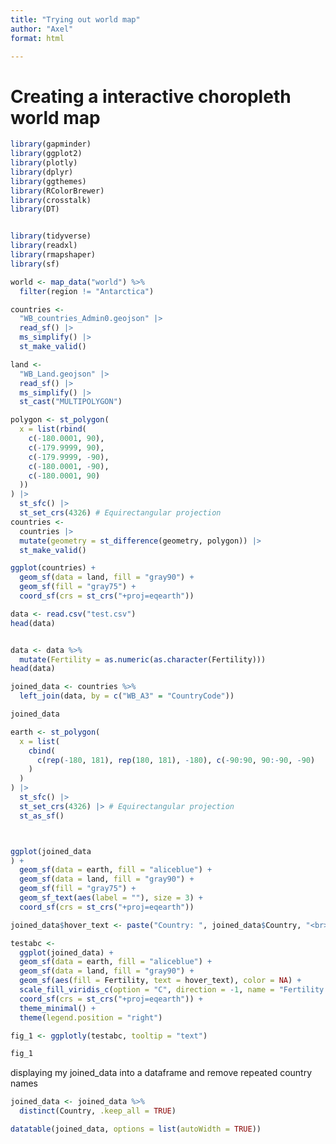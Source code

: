 ---
title: "Trying out world map"
author: "Axel"
format: html

---

# Creating a interactive choropleth world map 

```{r}
library(gapminder)
library(ggplot2)
library(plotly)
library(dplyr)
library(ggthemes)
library(RColorBrewer)
library(crosstalk)
library(DT)


library(tidyverse)
library(readxl)
library(rmapshaper)
library(sf)
```

```{r}
world <- map_data("world") %>%
  filter(region != "Antarctica")


```


```{r}
countries <-
  "WB_countries_Admin0.geojson" |>
  read_sf() |>
  ms_simplify() |>
  st_make_valid()

land <-
  "WB_Land.geojson" |>
  read_sf() |>
  ms_simplify() |>
  st_cast("MULTIPOLYGON")

polygon <- st_polygon(
  x = list(rbind(
    c(-180.0001, 90),
    c(-179.9999, 90),
    c(-179.9999, -90),
    c(-180.0001, -90),
    c(-180.0001, 90)
  ))
) |>
  st_sfc() |>
  st_set_crs(4326) # Equirectangular projection
countries <-
  countries |>
  mutate(geometry = st_difference(geometry, polygon)) |>
  st_make_valid()

ggplot(countries) +
  geom_sf(data = land, fill = "gray90") +
  geom_sf(fill = "gray75") +
  coord_sf(crs = st_crs("+proj=eqearth"))

```

```{r}
data <- read.csv("test.csv")
head(data)


data <- data %>%
  mutate(Fertility = as.numeric(as.character(Fertility)))
head(data)
```
```{r}


joined_data <- countries %>%
  left_join(data, by = c("WB_A3" = "CountryCode"))

joined_data 
```

```{r}
earth <- st_polygon(
  x = list(
    cbind(
      c(rep(-180, 181), rep(180, 181), -180), c(-90:90, 90:-90, -90)
    )
  )
) |>
  st_sfc() |>
  st_set_crs(4326) |> # Equirectangular projection
  st_as_sf()



ggplot(joined_data 
) +
  geom_sf(data = earth, fill = "aliceblue") +
  geom_sf(data = land, fill = "gray90") +
  geom_sf(fill = "gray75") +
  geom_sf_text(aes(label = ""), size = 3) +
  coord_sf(crs = st_crs("+proj=eqearth"))

```
```{r}

joined_data$hover_text <- paste("Country: ", joined_data$Country, "<br>Fertility Rate: ", joined_data$Fertility, "<br>Population: ", joined_data$Population)

testabc <- 
  ggplot(joined_data) +
  geom_sf(data = earth, fill = "aliceblue") +
  geom_sf(data = land, fill = "gray90") +
  geom_sf(aes(fill = Fertility, text = hover_text), color = NA) + 
  scale_fill_viridis_c(option = "C", direction = -1, name = "Fertility Rate") + 
  coord_sf(crs = st_crs("+proj=eqearth")) +
  theme_minimal() +
  theme(legend.position = "right")

fig_1 <- ggplotly(testabc, tooltip = "text") 

fig_1
```





displaying my joined_data into a dataframe and remove repeated country names 
```{r}
joined_data <- joined_data %>%
  distinct(Country, .keep_all = TRUE)

datatable(joined_data, options = list(autoWidth = TRUE))

```


